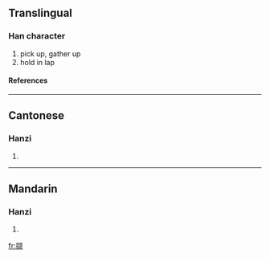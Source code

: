 {{see|擷}}

==Translingual==
===Han character===
{{Han char|rn=64|rad=手|as=12|sn=15|four=|canj=手土口人 (QGRO)}}
# pick up, gather up
# hold in lap
====References====
{{Han ref|kx=0457.161|hdz=31953.030|uh=64B7|ud=25783}}

----
==Cantonese==
===Hanzi===
{{yue-hanzi|jyut=|y=git3, kit3}}
# {{defn|Cantonese}}

----
==Mandarin==
===Hanzi===
{{cmn-hanzi|tra=擷|pin=[[xié]] (xie2)|wg=hsieh<sup>2</sup>}}
# {{defn|Mandarin}}

[[fr:撷]]